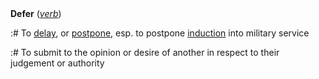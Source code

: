 ;'''Defer''' (''[[verb]]'')

:# To [[delay]], or [[postpone]], esp. to postpone [[induction]] into military service
:# To submit to the opinion or desire of another in respect to their judgement or authority